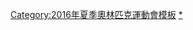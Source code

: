 {{Navbox
| name       = 2016年夏季奧林匹克運動會申辦
| title      = [[2016年夏季奧林匹克運動會]]申辦
|listclass = hlist
| titlestyle = background:#BFD7FF
| groupstyle = background:#BFD7FF
| abovestyle = background:#BFD7FF
| belowstyle = background:#BFD7FF
| state      = autocollapse

| above      =  於[[丹麥]][[哥本哈根]]召開的第121次IOC會議決定

| image      = [[File:Bids for the 2016 Summer Olympics.svg|100px|Bidding cities for the 2016 Summer Olympics.]]

| group1     = 主辦城市
| list1      =
* [[里約熱內盧申辦2016年夏季奧運會計劃|里約熱內盧]]
| group2     = 候選城市
| list2      =
* [[芝加哥申辦2016年夏季奧運會計劃|芝加哥]]
* [[馬德里申辦2016年夏季奧運會計劃|馬德里]]
* [[東京申辦2016年夏季奧運會計劃|東京]]
| group3     = 申辦城市
| list3      =
* [[巴庫申辦2016年夏季奧運會計劃|巴庫]]
* [[多哈申辦2016年夏季奧運會計劃|多哈]]
* [[布拉格申辦2016年夏季奧運會計劃|布拉格]]
| group4     = 計劃申辦
| list4      =
* [[杜拜申辦2016年夏季奧運會計劃|杜拜]]
* [[洛杉磯申辦2016年夏季奧運會計劃|洛杉磯]]
* [[舊金山申辦2016年夏季奧運會計劃|舊金山]]
}}<noinclude>
<!--- Category --->
[[Category:2016年夏季奧林匹克運動會模板]]
[[Category:2016年夏季奧林匹克運動會申辦|*]]

</noinclude>